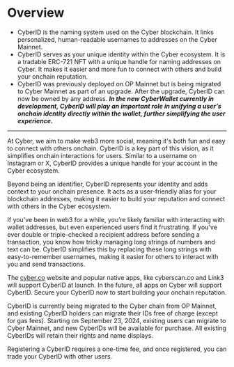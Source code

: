 # Overview

- CyberID is the naming system used on the Cyber blockchain. It links personalized, human-readable usernames to addresses on the Cyber Mainnet.
- CyberID serves as your unique identity within the Cyber ecosystem. It is a tradable ERC-721 NFT with a unique handle for naming addresses on Cyber. It makes it easier and more fun to connect with others and build your onchain reputation.
- CyberID was previously deployed on OP Mainnet but is being migrated to Cyber Mainnet as part of an upgrade. After the upgrade, CyberID can now be owned by any address. **_In the new CyberWallet currently in development, CyberID will play an important role in unifying a user’s onchain identity directly within the wallet, further simplifying the user experience._**

---

At Cyber, we aim to make web3 more social, meaning it's both fun and easy to connect with others onchain. CyberID is a key part of this vision, as it simplifies onchain interactions for users. Similar to a username on Instagram or X, CyberID provides a unique handle for your account in the Cyber ecosystem.

Beyond being an identifier, CyberID represents your identity and adds context to your onchain presence. It acts as a user-friendly alias for your blockchain addresses, making it easier to build your reputation and connect with others in the Cyber ecosystem.

If you’ve been in web3 for a while, you’re likely familiar with interacting with wallet addresses, but even experienced users find it frustrating. If you've ever double or triple-checked a recipient address before sending a transaction, you know how tricky managing long strings of numbers and text can be. CyberID simplifies this by replacing these long strings with easy-to-remember usernames, making it easier for others to interact with you and send transactions.

The [cyber.co](http://cyber.co/) website and popular native apps, like cyberscan.co and Link3 will support CyberID at launch. In the future, all apps on Cyber will support CyberID. Secure your CyberID now to start building your onchain reputation.

CyberID is currently being migrated to the Cyber chain from OP Mainnet, and existing CyberID holders can migrate their IDs free of charge (except for gas fees). Starting on September 23, 2024, existing users can migrate to Cyber Mainnet, and new CyberIDs will be available for purchase. All existing CyberIDs will retain their rights and name displays.

Registering a CyberID requires a one-time fee, and once registered, you can trade your CyberID with other users.
